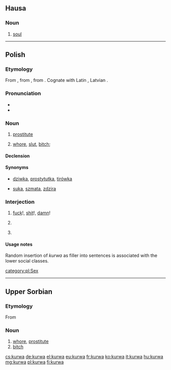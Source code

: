 {{also|kurwą|kurva}}
==Hausa==

===Noun===
{{head|ha|noun|g=f|head=kùrwā}}

# [[soul]]

----

==Polish==

===Etymology===
From {{inh|pl|sla-pro|*kury}}, from {{m|ine-pro|*keh₂ros||loved}}, from {{m|ine-pro|*keh₂-}}. Cognate with Latin {{m|la|cārus}}, Latvian {{m|lv|kārs}}.

===Pronunciation===
* {{IPA|/ˈkurva/|lang=pl}}
* {{audio|Pl-kurwa.ogg|audio|lang=pl}}

===Noun===
{{pl-noun|f}}

# {{label|pl|vulgar}} [[prostitute]]
# {{label|pl|offensive|vulgar}} [[whore]], [[slut]], [[bitch]]; {{non-gloss definition|term of abuse for women}}

====Declension====
{{pl-decl-noun-f|genp=kurew}}

====Synonyms====
* {{sense|prostitute}} [[dziwka]], [[prostytutka]], [[tirówka]]
* {{sense|slut}} [[suka]], [[szmata]], [[zdzira]]

===Interjection===
{{head|pl|interjection}}

# {{label|pl|vulgar}} [[fuck]]!, [[shit]]!, [[damn]]!
#: {{ux|pl|'''Kurwa''', mówiłem, żebyś tego nie ruszał!|'''Fuck'''! I told you not to touch this!}}
# {{label|pl|vulgar}} {{non-gloss definition|used as intensifier}}
#: {{ux|pl|Do każdej pierdółki potrzebna jest zgoda kierownika? To już jest, '''kurwa''', jakiś absurd.|You need the manager's approval even for the most trivial shit? That's just '''fucking''' absurd.}}
# {{label|pl|vulgar}} {{non-gloss definition|used as filler}}
#: {{ux|pl|Dušan '''kurwa''' zamknij kibel!|Dušan '''fucking''' close the toilet!}}

====Usage notes====
Random insertion of ''kurwa'' as filler into sentences is associated with the lower social classes.

[[category:pl:Sex]]

----

==Upper Sorbian==

===Etymology===
From {{inh|hsb|sla-pro|*kury}}

===Noun===
{{head|hsb|noun|g=f}}

# [[whore]], [[prostitute]]
# [[bitch]]

[[cs:kurwa]]
[[de:kurwa]]
[[el:kurwa]]
[[eu:kurwa]]
[[fr:kurwa]]
[[ko:kurwa]]
[[it:kurwa]]
[[hu:kurwa]]
[[mg:kurwa]]
[[pl:kurwa]]
[[fi:kurwa]]